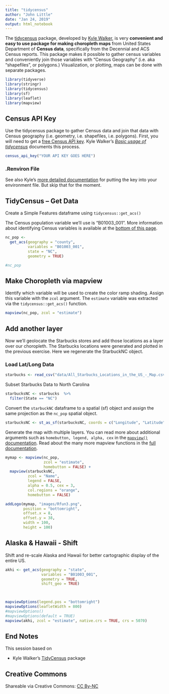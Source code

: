 ```yaml
---
title: "tidycensus"
author: "John Little"
date: "Jan 24, 2019"
output: html_notebook
---
```


The [tidycensus](https://walkerke.github.io/tidycensus/index.html) package, developed by [Kyle Walker](https://walkerke.github.io/), is very **convenient and easy to use package for making choropleth maps** from United States Department of **Census data**, specifically from the Decennial and ACS Census reports.  This package makes it possible to gather census variables and conveniently join those variables with "Census Geography" (i.e. aka "shapefiles", or polygons.)  Visualization, or plotting, maps can be done with separate packages.  


```r
library(tidyverse)
library(stringr)
library(tidycensus)
library(sf)
library(leaflet)
library(mapview)
```

## Census API Key

Use the tidycensus package to gather Census data and join that data with Census geography (i.e. geometry, i.e. shapefiles, i.e. polygons).  First, you will need to get a [free Census API key](https://api.census.gov/data/key_signup.html).  Kyle Walker's [*Basic usage of tidycensus*](https://walkerke.github.io/tidycensus/articles/basic-usage.html) documents this process. 

```r
census_api_key("YOUR API KEY GOES HERE")
```

### .Renviron File

See also Kyle's [more detailed documentation](https://walkerke.github.io/tidycensus/reference/census_api_key.html) for putting the key into your environment file.  But skip that for the moment.


## TidyCensus -- Get Data

Create a Simple Features dataframe using `tidycensus::get_acs()`

The Census population variable we'll use is "B01003_001".  More information about identifying Census variables is available at the [bottom of this page](#variables).
```r
nc_pop <- 
  get_acs(geography = "county",
          variables = "B01003_001",
          state = "NC",
          geometry = TRUE)

#nc_pop
```

## Make Choropleth via mapview

Identify which variable will be used to create the color ramp shading.  Assign this variable with the `zcol` argument.  The `estimate` variable was extracted via the `tidycensus::get_acs()` function.


```r
mapview(nc_pop, zcol = "estimate")
```


## Add another layer

Now we'll geolocate the Starbucks stores and add those locations as a layer over our choropleth.  The Starbucks locations were generated and plotted in the previous exercise.  Here we regenerate the StarbuckNC object.

### Load Lat/Long Data

```r
starbucks <- read_csv("data/All_Starbucks_Locations_in_the_US_-_Map.csv")
```


Subset Starbucks Data to North Carolina
```r
starbucksNC <- starbucks  %>% 
  filter(State == "NC")
```

Convert the `starbuckNC` dataframe to a spatial (sf) object and assign the same projection as the `nc_pop` spatial object.

```r
starbucksNC <- st_as_sf(starbucksNC, coords = c("Longitude", "Latitude"),  crs = st_crs(nc_pop))
```

Generate the map with multiple layers.  You can read more about additional arguments such as `homebutton, legend, alpha, cex` in the [`mapview()` documentation](https://r-spatial.github.io/mapview/reference/mapView.html).  Read about the many more mapview functions in the [full documentation](https://r-spatial.github.io/mapview/reference/).

```r
mymap <- mapview(nc_pop, 
                 zcol = "estimate", 
                 homebutton = FALSE) + 
  mapview(starbucksNC, 
          zcol = "Name", 
          legend = FALSE, 
          alpha = 0.5, cex = 3, 
          col.regions = "orange",
          homebutton = FALSE) 

addLogo(mymap, "images/Rfun3.png",
        position = "bottomright",
        offset.x = 8,
        offset.y = 38,
        width = 100,
        height = 100)
```


## Alaska & Hawaii - Shift 

Shift and re-scale Alaska and Hawaii for better cartographic display of the entire US.

```r

akhi <- get_acs(geography = "state",
                variables = "B01003_001",
                geometry = TRUE,
                shift_geo = TRUE)

 
```


```r
mapviewOptions(legend.pos = "bottomright")
mapviewOptions(leafletWidth = 800)
#mapviewOptions()
#mapviewOptions(default = TRUE)
mapview(akhi, zcol = "estimate", native.crs = TRUE, crs = 5070)
```



## End Notes

This session based on 

- Kyle Walker's [TidyCensus](https://walkerke.github.io/tidycensus/) package

## Creative Commons

Shareable via Creative Commons: [CC By-NC](https://creativecommons.org/licenses/by-nc/4.0/)
